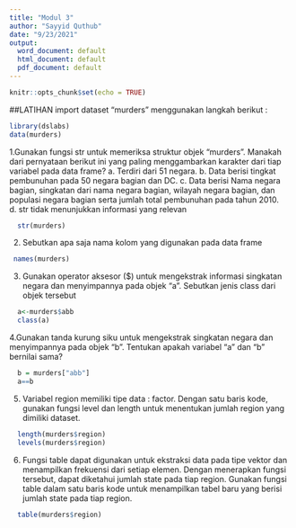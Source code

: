 ---
title: "Modul 3"
author: "Sayyid Quthub"
date: "9/23/2021"
output:
  word_document: default
  html_document: default
  pdf_document: default
---

```{r setup, include=FALSE}
knitr::opts_chunk$set(echo = TRUE)
```

##LATIHAN
import dataset “murders” menggunakan langkah berikut :

```{r}
library(dslabs)
data(murders)
```
1.Gunakan fungsi str untuk memeriksa struktur objek “murders”. Manakah dari pernyataan 
berikut ini yang paling menggambarkan karakter dari tiap variabel pada data frame? 
a. Terdiri dari 51 negara. 
b. Data berisi tingkat pembunuhan pada 50 negara bagian dan DC. 
c. Data berisi Nama negara bagian, singkatan dari nama negara bagian, wilayah negara 
bagian, dan populasi negara bagian serta jumlah total pembunuhan pada tahun 2010. 
d. str tidak menunjukkan informasi yang relevan


```{r}
  str(murders)
```

2. Sebutkan apa saja nama kolom yang digunakan pada data frame

```{r}
 names(murders)
```

3. Gunakan operator aksesor ($) untuk mengekstrak informasi singkatan negara dan menyimpannya pada objek “a”. Sebutkan jenis class dari objek tersebut

```{r}
  a<-murders$abb
  class(a)
```

4.Gunakan tanda kurung siku untuk mengekstrak singkatan negara dan menyimpannya pada objek “b”. Tentukan apakah variabel “a” dan “b” bernilai sama?

```{r}
  b = murders["abb"]
  a==b
```

5. Variabel region memiliki tipe data : factor. Dengan satu baris kode, gunakan fungsi level dan length untuk menentukan jumlah region yang dimiliki dataset.

```{r}
  length(murders$region)
  levels(murders$region)
```

6. Fungsi table dapat digunakan untuk ekstraksi data pada tipe vektor dan menampilkan frekuensi dari setiap elemen. Dengan menerapkan fungsi tersebut, dapat diketahui jumlah state pada tiap region. Gunakan fungsi table dalam satu baris kode untuk menampilkan tabel baru yang berisi jumlah state pada tiap region.

```{r}
  table(murders$region)
```

